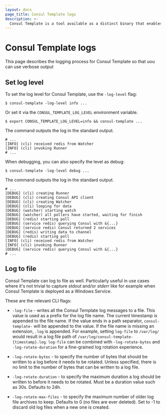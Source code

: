 ```yaml
---
layout: docs
page_title: Consul Template logs
description: >-
  Consul Template is a tool available as a distinct binary that enables dynamic application configuration and secrets rotation for Consul deployments based on Go templates.
---
```


# Consul Template logs

This page describes the logging process for Consul Template so that uou can use verbose output

## Set log level

To set the log level for
Consul Template, use the `-log-level` flag:

```shell-session
$ consul-template -log-level info ...
```

Or set it via the `CONSUL_TEMPLATE_LOG_LEVEL` environment variable.

```shell-session
$ export CONSUL_TEMPLATE_LOG_LEVEL=info && consul-template ...
```

The command outputs the log in the standard output.

<CodeBlockConfig hideClipboard>

```log
# ...
[INFO] (cli) received redis from Watcher
[INFO] (cli) invoking Runner
# ...
```

</CodeBlockConfig>

When debugging, you can also specify the level as debug:

```shell-session
$ consul-template -log-level debug ...
```

The command outputs the log in the standard output.

<CodeBlockConfig hideClipboard>

```log
# ...
[DEBUG] (cli) creating Runner
[DEBUG] (cli) creating Consul API client
[DEBUG] (cli) creating Watcher
[DEBUG] (cli) looping for data
[DEBUG] (watcher) starting watch
[DEBUG] (watcher) all pollers have started, waiting for finish
[DEBUG] (redis) starting poll
[DEBUG] (service redis) querying Consul with &{...}
[DEBUG] (service redis) Consul returned 2 services
[DEBUG] (redis) writing data to channel
[DEBUG] (redis) starting poll
[INFO] (cli) received redis from Watcher
[INFO] (cli) invoking Runner
[DEBUG] (service redis) querying Consul with &{...}
# ...
```

</CodeBlockConfig>

## Log to file

Consul Template can log to file as well.
Particularly useful in use cases where it's not trivial to capture *stdout* and/or *stderr*
like for example when Consul Template is deployed as a Windows Service.

These are the relevant CLI flags:

- `-log-file` - writes all the Consul Template log messages
  to a file. This value is used as a prefix for the log file name. The current timestamp
  is appended to the file name. If the value ends in a path separator, `consul-template-`
  will be appended to the value. If the file name is missing an extension, `.log`
  is appended. For example, setting `log-file` to `/var/log/` would result in a log
  file path of `/var/log/consul-template-{timestamp}.log`. `log-file` can be combined with
  `-log-rotate-bytes` and `-log-rotate-duration`
  for a fine-grained log rotation experience.

- `-log-rotate-bytes` - to specify the number of
  bytes that should be written to a log before it needs to be rotated. Unless specified,
  there is no limit to the number of bytes that can be written to a log file.

- `-log-rotate-duration` - to specify the maximum
  duration a log should be written to before it needs to be rotated. Must be a duration
  value such as 30s. Defaults to 24h.

- `-log-rotate-max-files` - to specify the maximum
  number of older log file archives to keep. Defaults to 0 (no files are ever deleted).
  Set to -1 to discard old log files when a new one is created.